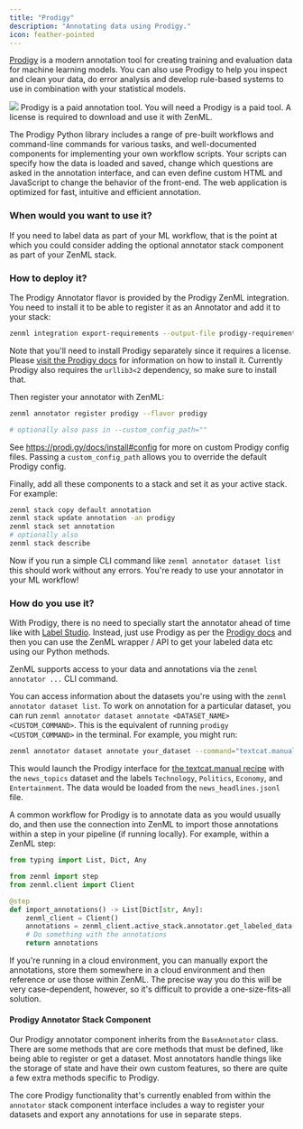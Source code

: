 ```yaml
---
title: "Prodigy"
description: "Annotating data using Prodigy."
icon: feather-pointed
---
```


[Prodigy](https://prodi.gy/) is a modern annotation tool for creating training and evaluation data for machine learning models. You can also use Prodigy to help you inspect and clean your data, do error analysis and develop rule-based systems to use in combination with your statistical models.

<Frame caption="Prodigy Annotator">
  <img src="/images/stack-components/stack-components-37.avif"/>
</Frame>

<Info>
    Prodigy is a paid annotation tool. You will need a Prodigy is a paid tool. A license is required to download and use it with ZenML.
</Info>

The Prodigy Python library includes a range of pre-built workflows and command-line commands for various tasks, and well-documented components for implementing your own workflow scripts. Your scripts can specify how the data is loaded and saved, change which questions are asked in the annotation interface, and can even define custom HTML and JavaScript to change the behavior of the front-end. The web application is optimized for fast, intuitive and efficient annotation.

### When would you want to use it?

If you need to label data as part of your ML workflow, that is the point at which you could consider adding the optional annotator stack component as part of your ZenML stack.

### How to deploy it?

The Prodigy Annotator flavor is provided by the Prodigy ZenML integration. You need to install it to be able to register it as an Annotator and add it to your stack:

```bash
zenml integration export-requirements --output-file prodigy-requirements.txt prodigy
```

Note that you'll need to install Prodigy separately since it requires a license. Please [visit the Prodigy docs](https://prodi.gy/docs/install) for information on how to install it. Currently Prodigy also requires the `urllib3<2` dependency, so make sure to install that.

Then register your annotator with ZenML:

```bash
zenml annotator register prodigy --flavor prodigy

# optionally also pass in --custom_config_path=""
```

See https://prodi.gy/docs/install#config for more on custom Prodigy config files. Passing a `custom_config_path` allows you to override the default Prodigy config.

Finally, add all these components to a stack and set it as your active stack. For example:

```bash
zenml stack copy default annotation
zenml stack update annotation -an prodigy
zenml stack set annotation
# optionally also
zenml stack describe
```

Now if you run a simple CLI command like `zenml annotator dataset list` this should work without any errors. You're ready to use your annotator in your ML workflow!

### How do you use it?

With Prodigy, there is no need to specially start the annotator ahead of time like with [Label Studio](/v/0.67.0/versions/0.66.0/stack-components/annotators/label-studio). Instead, just use Prodigy as per the [Prodigy docs](https://prodi.gy) and then you can use the ZenML wrapper / API to get your labeled data etc using our Python methods.

ZenML supports access to your data and annotations via the `zenml annotator ...` CLI command.

You can access information about the datasets you're using with the `zenml annotator dataset list`. To work on annotation for a particular dataset, you can run `zenml annotator dataset annotate <DATASET_NAME> <CUSTOM_COMMAND>`. This is the equivalent of running `prodigy <CUSTOM_COMMAND>` in the terminal. For example, you might run:



```bash
zenml annotator dataset annotate your_dataset --command="textcat.manual news_topics ./news_headlines.jsonl --label Technology,Politics,Economy,Entertainment"
```

This would launch the Prodigy interface for [the textcat.manual recipe](https://prodi.gy/docs/recipes#textcat-manual) with the `news_topics` dataset and the labels `Technology`, `Politics`, `Economy`, and `Entertainment`. The data would be loaded from the `news_headlines.jsonl` file.

A common workflow for Prodigy is to annotate data as you would usually do, and then use the connection into ZenML to import those annotations within a step in your pipeline (if running locally). For example, within a ZenML step:

```py
from typing import List, Dict, Any

from zenml import step
from zenml.client import Client

@step
def import_annotations() -> List[Dict[str, Any]:
    zenml_client = Client()
    annotations = zenml_client.active_stack.annotator.get_labeled_data(dataset_name="my_dataset")
    # Do something with the annotations
    return annotations
```

If you're running in a cloud environment, you can manually export the annotations, store them somewhere in a cloud environment and then reference or use those within ZenML. The precise way you do this will be very case-dependent, however, so it's difficult to provide a one-size-fits-all solution.

#### Prodigy Annotator Stack Component

Our Prodigy annotator component inherits from the `BaseAnnotator` class. There are some methods that are core methods that must be defined, like being able to register or get a dataset. Most annotators handle things like the storage of state and have their own custom features, so there are quite a few extra methods specific to Prodigy.

The core Prodigy functionality that's currently enabled from within the `annotator` stack component interface includes a way to register your datasets and export any annotations for use in separate steps.

